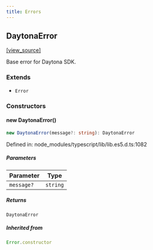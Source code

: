 ```yaml
---
title: Errors
---
```


## DaytonaError

[[view_source]](https://github.com/MDzaja/sdk/blob/789c1b1952d9d69cc2ea8ef7a0f0e9c9f2d6ae2e/packages/typescript/src/errors/DaytonaError.ts#L8)

Base error for Daytona SDK.

### Extends

- `Error`

### Constructors

#### new DaytonaError()

```ts
new DaytonaError(message?: string): DaytonaError
```

Defined in: node\_modules/typescript/lib/lib.es5.d.ts:1082

##### Parameters

| Parameter | Type |
| ------ | ------ |
| `message?` | `string` |

##### Returns

`DaytonaError`

##### Inherited from

```ts
Error.constructor
```

